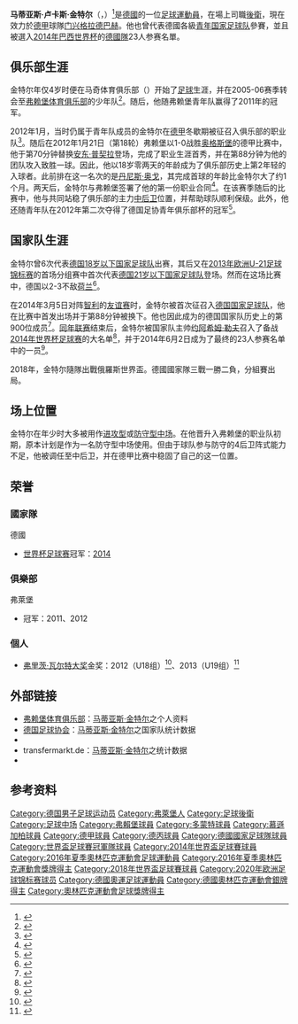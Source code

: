 {{noteTA
|G1=足球
|G2=uefa
|G3=德甲
|T=zh-cn:马蒂亚斯·金特尔; zh-hk:馬菲亞斯·真達; zh-tw:馬堤亞斯·金特爾
|1=zh-cn:马蒂亚斯·金特尔; zh-hk:馬菲亞斯·真達; zh-tw:馬堤亞斯·金特爾
|2=zh-cn:金特尔; zh-hk:真達; zh-tw:金特爾
|3=zh-cn:约阿希姆·勒夫; zh-hk:祖亞占·路維; zh-tw:約阿希姆·勒夫
}}

{{Infobox football biography
| name           = 马蒂亚斯·金特尔<br />Matthias Ginter
| image          = Matthias Ginter 2019.jpg
| caption        = 金特尔于2019年
| fullname       = {{lang|de|Matthias Lukas Ginter}}
| birth_date     = {{birth date and age|1994|1|19|df=y}}
| birth_place    = {{GER}}[[弗莱堡|弗莱堡]]
| height         = {{height|m=1.90}}
| position       = [[中后卫|中后卫]]
| currentclub    = [[门兴格拉德巴赫足球俱乐部|门兴格拉德巴赫]]
| clubnumber     = 28
| youthyears1    = 1998–2005 
| youthclubs1    = SV马奇
| youthyears2    = 2005–2012 
| youthclubs2    = [[弗赖堡体育俱乐部|弗赖堡]]
| years1         = 2012–2014     
| clubs1         = [[弗赖堡体育俱乐部|弗赖堡]]
| caps1          = 70
| goals1         = 2
| years2         = 2014–2017
| clubs2         = [[多特蒙德足球俱乐部|多特蒙德]]
| caps2          = 66
| goals2         = 3
| years3         = 2017–
| clubs3         = [[门兴格拉德巴赫足球俱乐部|门兴格拉德巴赫]]
| caps3          = 135
| goals3         = 10
| nationalyears1 = 2011–2012 
| nationalteam1  = [[德国18岁以下国家足球队|德国U18]]   
| nationalcaps1  = 6 
| nationalgoals1 = 0
| nationalyears2 = 2012–2013 
| nationalteam2  = [[德国19岁以下国家足球队|德国U19]]   
| nationalcaps2  = 5 
| nationalgoals2 = 1
| nationalyears3 = 2013–2015
| nationalteam3  = [[德国21岁以下国家足球队|德国U21]] 
| nationalcaps3  = 16 
| nationalgoals3 = 1
| nationalyears4 = 2016
| nationalteam4  = [[德国国家奥林匹克足球队|德国国奥]]
| nationalcaps4  = 5
| nationalgoals4 = 2
| nationalyears5 = 2014–
| nationalteam5  = [[德国国家足球队|德国]] 
| nationalcaps5  = 46
| nationalgoals5 = 2
| pcupdate       = 2021年11月5日
| ntupdate       = 2021年11月14日
}}

'''马蒂亚斯·卢卡斯·金特尔'''（{{lang-de|'''Matthias Lukas Ginter'''}}，{{bd|1994年|1月19日|catIdx=Ginter, Matthias}}）<ref>{{de}}{{cite web| url=http://resources.fifa.com/mm/document/tournament/competition/02/36/33/44/fwc_2014_squadlists_neutral.pdf| title=''Offizielle Kaderlisten der Fußball-WM 2014''| accessdate=2014-06-12| date=2014-06-10| publisher=FIFA| archive-date=2017-01-15| archive-url=https://web.archive.org/web/20170115165236/http://resources.fifa.com/mm/document/tournament/competition/02/36/33/44/fwc_2014_squadlists_neutral.pdf| dead-url=no}}</ref>是[[德國|德國]]的一位[[足球|足球]][[運動員|運動員]]，在場上司職[[足球後衛|後衛]]，現在效力於[[德国足球甲级联赛|德甲]]球隊[[门兴格拉德巴赫足球俱乐部|门兴格拉德巴赫]]。他也曾代表德國各級[[德国青年国家足球队|青年国家足球队]]參賽，並且被選入[[2014年巴西世界杯|2014年巴西世界杯]]的[[德国国家足球队|德國隊]]23人参赛名單。

==俱乐部生涯==
金特尔年仅4岁时便在马奇体育俱乐部（{{lang|de|SV March}}）开始了[[足球|足球]]生涯，并在2005-06赛季转会至[[弗赖堡体育俱乐部|弗赖堡体育俱乐部]]的少年队<ref>{{de}}{{cite web | url=http://chilli-freiburg.de/02-freiburg/heimspiel-matthias-ginter/ | title=''Heimspiel: Matthias Ginter'' | author=Daniel Weber | publisher=chilli Freiburg GmbH | date=2012-08-23 | accessdate=2014-01-08 | archive-date=2014-01-08 | archive-url=https://web.archive.org/web/20140108154727/http://chilli-freiburg.de/02-freiburg/heimspiel-matthias-ginter/ | dead-url=yes }}</ref>。随后，他随弗赖堡青年队赢得了2011年的{{link-de|德国足协青年俱乐部杯|DFB-Junioren-Vereinspokal}}冠军。

2012年1月，当时仍属于青年队成员的金特尔在[[德甲|德甲]]冬歇期被征召入俱乐部的职业队<ref>{{de}}{{cite web | url=http://www.badische-zeitung.de/sport/scfreiburg/doppelt-gefordert--54602753.html | title=''Doppelt gefordert'' | author=René Kübler | publisher=Badischer Verlag GmbH & Co. KG | date=2012-01-11| accessdate=2014-01-08}}</ref>。随后在2012年1月21日（第18轮）弗赖堡以1-0战胜[[奥格斯堡足球俱乐部|奥格斯堡]]的德甲比赛中，他于第70分钟替换[[安东·普契拉|安东·普契拉]]登场，完成了职业生涯首秀，并在第88分钟为他的团队攻入致胜一球。因此，他以18岁零两天的年龄成为了俱乐部历史上第2年轻的入球者。此前排在这一名次的是[[丹尼斯·奥戈|丹尼斯·奥戈]]，其完成首球的年龄比金特尔大了约1个月。两天后，金特尔与弗赖堡签署了他的第一份职业合同<ref>{{de}}{{cite web | url=http://www.scfreiburg.com/teams/profis/meldungen/profi-vertr%C3%A4ge-f%C3%BCr-vier-fu%C3%9Fballsch%C3%BCler | title=''Profi-Verträge für vier Fußballschüler'' | publisher=scfreiburg.com | date=2012-01-23 | accessdate=2014-01-08 | archive-date=2013-05-30 | archive-url=https://www.webcitation.org/6H0mX6iRu?url=http://www.scfreiburg.com/teams/profis/meldungen/profi-vertr%C3%A4ge-f%C3%BCr-vier-fu%C3%9Fballsch%C3%BCler | dead-url=yes }}</ref>。在该赛季随后的比赛中，他与{{link-de|法卢·迪亚涅|Fallou Diagne}}共同站稳了俱乐部的主力[[中后卫|中后卫]]位置，并帮助球队顺利保级。此外，他还随青年队在2012年第二次夺得了德国足协青年俱乐部杯的冠军<ref>{{de}}{{cite web | url=http://www.scfreiburg.com/teams/junioren/u19/meldungen/u19-verteidigt-dfb-pokaltitel | title=''U19 verteidigt den DFB-Pokaltitel'' | publisher=scfreiburg.com  | accessdate=2014-01-08}}</ref>。

==国家队生涯==
金特尔曾6次代表[[德国18岁以下国家足球队|德国18岁以下国家足球队]]出赛，其后又在[[2013年欧洲U-21足球锦标赛|2013年欧洲U-21足球锦标赛]]的首场分组赛中首次代表[[德国21岁以下国家足球队|德国21岁以下国家足球队]]登场。然而在这场比赛中，德国以2-3不敌[[荷蘭21歲以下國家足球隊|荷兰]]<ref>{{en}}{{cite web | url=http://www.uefa.com/under21/season=2013/matches/round=2000188/match=2010948/postmatch/report/index.html | title=''Fer has final word as Netherlands down Germany'' |publisher=UEFA|date=2013-06-10| accessdate=2014-06-20}}</ref>。

在2014年3月5日对阵[[智利國家足球隊|智利]]的[[友谊赛|友谊赛]]时，金特尔被首次征召入[[德国国家足球队|德国国家足球队]]，他在比赛中首发出场并于第88分钟被换下。他也因此成为的德国国家队历史上的第900位成员<ref>{{de}}{{cite web | url=http://www.fussballnationalmannschaft.net/matthias-gingler-der-900-nationalspieler-1232836.html | title=''Matthias Ginter der 900. Nationalspieler'' |publisher=fussballnationalmannschaft.net| accessdate=2014-03-06}}</ref>。[[2013年至2014年德国足球甲级联赛|同年联赛]]结束后，金特尔被国家队主帅[[约阿希姆·勒夫|约阿希姆·勒夫]]召入了备战[[2014年世界杯足球赛|2014年世界杯足球赛]]的大名单<ref>{{de}}{{cite web|url=http://www.dfb.de/news/de/d-fifa-wm/loew-nominiert-30-spieler-fuer-erweiterten-wm-kader/58046.html|title=''Löw nominiert 30 Spieler für erweiterten WM-Kader''|publisher=dfb.de|accessdate=2014-05-09|archive-date=2014-05-09|archive-url=https://web.archive.org/web/20140509001313/http://www.dfb.de/news/de/d-fifa-wm/loew-nominiert-30-spieler-fuer-erweiterten-wm-kader/58046.html|dead-url=no}}</ref>，并于2014年6月2日成为了最终的23人参赛名单中的一员<ref>{{de}}{{cite web|url=http://www.dfb.de/news/de/d-fifa-wm/wm-kader-steht-loew-streicht-mustafi-schmelzer-und-volland/59047.html|title=''WM-Kader steht: Löw streicht Mustafi, Schmelzer und Volland''|publisher=dfb.de|accessdate=2014-06-02|archive-date=2014-06-02|archive-url=https://web.archive.org/web/20140602200924/http://www.dfb.de/news/de/d-fifa-wm/wm-kader-steht-loew-streicht-mustafi-schmelzer-und-volland/59047.html|dead-url=no}}</ref>。

2018年，金特尔隨隊出戰俄羅斯世界盃。德國國家隊三戰一勝二負，分組賽出局。

==场上位置==
金特尔在年少时大多被用作[[進攻中場|进攻型]]或[[防守中场|防守型中场]]。在他晋升入弗赖堡的职业队初期，原本计划是作为一名防守型中场使用。但由于球队参与防守的4后卫阵式能力不足，他被调任至中后卫，并在德甲比赛中稳固了自己的这一位置。

==荣誉==
===國家隊===
;{{flagicon|GER}} 德國
*[[世界杯足球赛|世界杯足球赛]]冠军：[[2014年世界杯足球赛|2014]]

===俱樂部===
;{{flagicon|GER}} 弗萊堡
* {{link-de|德国足协青年俱乐部杯|DFB-Junioren-Vereinspokal}}冠军：2011、2012

===個人===
* [[弗里茨·瓦尔特大奖|弗里茨·瓦尔特大奖]]金奖：2012（U18组）<ref>{{de}}{{cite web|url=http://www.dfb.de/index.php?id=511739&tx_dfbnews_pi1%5BshowUid%5D=35370&tx_dfbnews_pi4%5Bcat%5D=77|title=''Fritz-Walter-Medaille für Goretzka, Ginter, Rüdiger und Lotzen''|publisher=dfb.de|date=2012-07-30|accessdate=2014-06-20|deadurl=yes|archiveurl=https://web.archive.org/web/20131203000801/http://www.dfb.de/index.php?id=511739&tx_dfbnews_pi1%5BshowUid%5D=35370&tx_dfbnews_pi4%5Bcat%5D=77|archivedate=2013-12-03}}</ref>、2013（U19组）<ref>{{de}}{{cite web|url=http://www.dfb.de/news/de/d-talente/fritz-walter-medaille-ginter-erneut-bester-im-jahrgang/44926.html|title=''Fritz-Walter-Medaille: Ginter erneut Bester im Jahrgang''|publisher=dfb.de|date=2013-07-15|accessdate=2014-06-20|deadurl=yes|archiveurl=https://web.archive.org/web/20130719080125/http://www.dfb.de/news/de/d-talente/fritz-walter-medaille-ginter-erneut-bester-im-jahrgang/44926.html|archivedate=2013-07-19}}</ref>

== 外部链接 ==
{{Commons|Matthias Ginter}}
* [[弗赖堡体育俱乐部|弗赖堡体育俱乐部]]：[http://www.scfreiburg.com/node/7103 马蒂亚斯·金特尔]之个人资料{{de icon}}
* [[德国足球协会|德国足球协会]]：[https://web.archive.org/web/20140718132200/http://team.dfb.de/de/das-team-/abwehr/matthias-ginter/page/5884.html?1402587782 马蒂亚斯·金特尔]之国家队统计数据{{de icon}}
* {{fussballdaten|gintermatthias}}
* transfermarkt.de：[http://www.transfermarkt.de/de/matthias-ginter/profil/spieler_124502.html 马蒂亚斯·金特尔]之统计数据{{de icon}}
* {{Soccerway}}

==参考资料==
{{reflist}}

{{慕遜加柏球員名單}}
{{2014年世界杯足球赛德国参赛名单}}
{{2017年洲際國家盃德國參賽名單}}
{{2018年世界盃足球賽德國參賽名單}}
{{2020年欧洲足球锦标赛德国参赛名单}}
{{Navboxes colour
|title=个人奖项
|bg=gold
|fg=navy
|list1=
{{弗里茨·瓦尔特奖U18}}
{{弗里茨·瓦尔特奖U19}}
}}

{{DEFAULTSORT:Ginter, Matthias}}

[[Category:德国男子足球运动员|Category:德国男子足球运动员]]
[[Category:弗萊堡人|Category:弗萊堡人]]
[[Category:足球後衛|Category:足球後衛]]
[[Category:足球中场|Category:足球中场]]
[[Category:弗賴堡球員|Category:弗賴堡球員]]
[[Category:多蒙特球員|Category:多蒙特球員]]
[[Category:慕遜加柏球員|Category:慕遜加柏球員]]
[[Category:德甲球員|Category:德甲球員]]
[[Category:德丙球員|Category:德丙球員]]
[[Category:德國國家足球隊球員|Category:德國國家足球隊球員]]
[[Category:世界盃足球賽冠軍隊球員|Category:世界盃足球賽冠軍隊球員]]
[[Category:2014年世界盃足球賽球員|Category:2014年世界盃足球賽球員]]
[[Category:2016年夏季奧林匹克運動會足球運動員|Category:2016年夏季奧林匹克運動會足球運動員]]
[[Category:2016年夏季奧林匹克運動會獎牌得主|Category:2016年夏季奧林匹克運動會獎牌得主]]
[[Category:2018年世界盃足球賽球員|Category:2018年世界盃足球賽球員]]
[[Category:2020年欧洲足球锦标赛球员|Category:2020年欧洲足球锦标赛球员]]
[[Category:德國奧運足球運動員|Category:德國奧運足球運動員]]
[[Category:德國奧林匹克運動會銀牌得主|Category:德國奧林匹克運動會銀牌得主]]
[[Category:奧林匹克運動會足球獎牌得主|Category:奧林匹克運動會足球獎牌得主]]